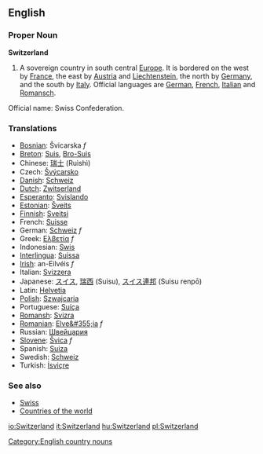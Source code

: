 ==English==

===Proper Noun===
'''Switzerland'''
{{wikipedia}}
# A sovereign country in south central [[Europe]]. It is bordered on the west by [[France]], the east by [[Austria]] and [[Liechtenstein]], the north by [[Germany]], and the south by [[Italy]]. Official languages are [[German]], [[French]], [[Italian]] and [[Ladin|Romansch]].
Official name: Swiss Confederation.

===Translations===
*[[Bosnian]]: Švicarska ''f''
*[[Breton]]: [[Suis]], [[Bro-Suis]]
*Chinese: [[瑞士]] (Ruìshì)
*Czech: [[Švýcarsko]] 
*[[Danish]]: [[Schweiz]]
*[[Dutch]]: [[Zwitserland]]
*[[Esperanto]]: [[Svislando]]
*[[Estonian]]: [[Šveits]]
*[[Finnish]]: [[Sveitsi]]
*French: [[Suisse]]
*German: [[Schweiz]] ''f''
*Greek: [[Ελβετία]] ''f''
*Indonesian: [[Swis]]
*[[Interlingua]]: [[Suissa]]
*[[Irish]]: an-Eilvéis ''f''
*Italian: [[Svizzera]]
*Japanese: <font lang="ja">[[スイス]], [[瑞西]] (Suisu), [[スイス連邦]] (Suisu renpō)</font>
*Latin: [[Helvetia]]
*[[Polish]]: [[Szwajcaria]]
*Portuguese: [[Suíça]]
*[[Romansh]]: [[Svizra]]
*[[Romanian]]: [[Elve&#355;ia]] ''f''
*Russian: [[Швейцария]]
*[[Slovene]]: [[Švica]] ''f''
*Spanish: [[Suiza]]
*Swedish: [[Schweiz]]
*Turkish: [[İsviçre]]

===See also===
*[[Swiss]]
*[[Countries of the world]]


[[Category:English country nouns]]

[[io:Switzerland]]
[[it:Switzerland]]
[[hu:Switzerland]]
[[pl:Switzerland]]